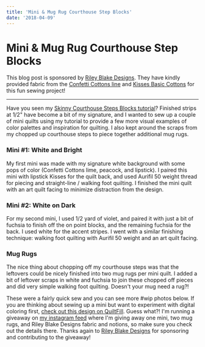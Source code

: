 ```yaml
---
title: 'Mini & Mug Rug Courthouse Step Blocks'
date: '2018-04-09'
---
```



# Mini & Mug Rug Courthouse Step Blocks

This blog post is sponsored by [Riley Blake Designs](https://www.rileyblakedesigns.com/). They have kindly provided fabric from the [Confetti Cottons line](https://www.rileyblakedesigns.com/confetti-cottons-2) and [Kisses Basic Cottons](https://www.rileyblakedesigns.com/kisses-kissesbasic-cottons/) for this fun sewing project!

---

Have you seen my [Skinny Courthouse Steps Blocks tutorial](http://www.stephskardalquilts.com/skinny-courthouse-steps-block-tutorial/)? Finished strips at 1/2" have become a bit of my signature, and I wanted to sew up a couple of mini quilts using my tutorial to provide a few more visual examples of color palettes and inspiration for quilting. I also kept around the scraps from my chopped up courthouse steps to piece together additional mug rugs.

<BlogImage src="rb0418-4-1024x372.jpg" width="1024" height="372" />

### Mini #1: White and Bright

My first mini was made with my signature white background with some pops of color (Confetti Cottons lime, peacock, and lipstick). I paired this mini with lipstick Kisses for the quilt back, and used Aurifil 50 weight thread for piecing and straight-line / walking foot quilting. I finished the mini quilt with an art quilt facing to minimize distraction from the design.

<BlogImage src="rb0418-5-1024x372.jpg" width="1024" height="372" />

### Mini #2: White on Dark

For my second mini, I used 1/2 yard of violet, and paired it with just a bit of fuchsia to finish off the on point blocks, and the remaining fuchsia for the back. I used white for the accent stripes. I went with a similar finishing technique: walking foot quilting with Aurifil 50 weight and an art quilt facing.

<BlogImage src="rb0418-7-1024x340.jpg" width="1024" height="340" />

### Mug Rugs

The nice thing about chopping off my courthouse steps was that the leftovers could be nicely finished into two mug rugs per mini quilt. I added a bit of leftover scraps in white and fuchsia to join these chopped off pieces and did very simple walking foot quilting. Doesn't your mug need a rug?!

These were a fairly quick sew and you can see more #wip photos below. If you are thinking about sewing up a mini but want to experiment with digital coloring first, [check out this design on QuiltFill](http://www.quiltfill.com/rileyblake-skinny-courthouse-mini/). Guess what?! I'm running a giveaway on [my instagram feed](https://www.instagram.com/stephskardal/) where I'm giving away one mini, two mug rugs, and Riley Blake Designs fabric and notions, so make sure you check out the details there. Thanks again to [Riley Blake Designs](https://www.rileyblakedesigns.com/) for sponsoring and contributing to the giveaway!
